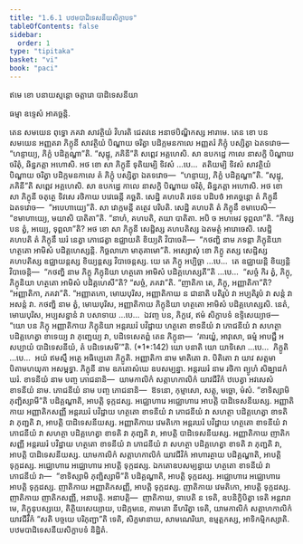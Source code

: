 ```yaml
---
title: "1.6.1 បឋមបាដិទេសនីយសិក្ខាបទ"
tableOfContents: false
sidebar:
  order: 1
type: "tipitaka"
basket: "vi"
book: "paci"
---
```



<DynamicBreadcrumb />


<Paragraph number="1599" type="center" book="paci">
ឥមេ ខោ បនាយស្មន្តោ ចត្តារោ បាដិទេសនីយា

  
ធម្មា ឧទ្ទេសំ អាគច្ឆន្តិ.


</Paragraph>

<Division number="552" book="paci">

<Paragraph number="1600" book="paci">
តេន សមយេន ពុទ្ធោ ភគវា សាវត្ថិយំ វិហរតិ ជេតវនេ អនាថបិណ្ឌិកស្ស អារាមេ. តេន ខោ បន សមយេន អញ្ញតរា ភិក្ខុនី សាវត្ថិយំ បិណ្ឌាយ ចរិត្វា បដិក្កមនកាលេ អញ្ញតរំ ភិក្ខុំ បស្សិត្វា ឯតទវោច—  “ហន្ទាយ្យ, ភិក្ខំ បដិគ្គណ្ហា”តិ. “សុដ្ឋុ, ភគិនី”តិ សព្ពេវ អគ្គហេសិ. សា ឧបកដ្ឋេ កាលេ នាសក្ខិ បិណ្ឌាយ ចរិតុំ, ឆិន្នភត្តា អហោសិ. អថ ខោ សា ភិក្ខុនី ទុតិយម្បិ ទិវសំ …បេ…  តតិយម្បិ ទិវសំ សាវត្ថិយំ បិណ្ឌាយ ចរិត្វា បដិក្កមនកាលេ តំ ភិក្ខុំ បស្សិត្វា ឯតទវោច—  “ហន្ទាយ្យ, ភិក្ខំ បដិគ្គណ្ហា”តិ. “សុដ្ឋុ, ភគិនី”តិ សព្ពេវ អគ្គហេសិ. សា ឧបកដ្ឋេ កាលេ នាសក្ខិ បិណ្ឌាយ ចរិតុំ, ឆិន្នភត្តា អហោសិ. អថ ខោ សា ភិក្ខុនី ចតុត្ថេ ទិវសេ រថិកាយ បវេធេន្តី គច្ឆតិ. សេដ្ឋិ គហបតិ រថេន បដិបថំ អាគច្ឆន្តោ តំ ភិក្ខុនឹ ឯតទវោច—  “អបេហាយ្យេ”តិ. សា វោក្កមន្តី តត្ថេវ បរិបតិ. សេដ្ឋិ គហបតិ តំ ភិក្ខុនឹ ខមាបេសិ—  “ខមាហាយ្យេ, មយាសិ បាតិតា”តិ. “នាហំ, គហបតិ, តយា បាតិតា. អបិ ច អហមេវ ទុព្ពលា”តិ. “កិស្ស បន ត្វំ, អយ្យេ, ទុព្ពលា”តិ? អថ ខោ សា ភិក្ខុនី សេដ្ឋិស្ស គហបតិស្ស ឯតមត្ថំ អារោចេសិ. សេដ្ឋិ គហបតិ តំ ភិក្ខុនឹ ឃរំ នេត្វា ភោជេត្វា ឧជ្ឈាយតិ ខិយ្យតិ វិបាចេតិ—  “កថញ្ហិ នាម ភទន្តា ភិក្ខុនិយា ហត្ថតោ អាមិសំ បដិគ្គហេស្សន្តិ. កិច្ឆលាភោ មាតុគាមោ”តិ.
</Paragraph>

<Paragraph number="1601" book="paci">
អស្សោសុំ ខោ ភិក្ខូ តស្ស សេដ្ឋិស្ស គហបតិស្ស ឧជ្ឈាយន្តស្ស ខិយ្យន្តស្ស វិបាចេន្តស្ស. យេ តេ ភិក្ខូ អប្បិច្ឆា …បេ…  តេ ឧជ្ឈាយន្តិ ខិយ្យន្តិ វិបាចេន្តិ—  “កថញ្ហិ នាម ភិក្ខុ ភិក្ខុនិយា ហត្ថតោ អាមិសំ បដិគ្គហេស្សតី”តិ …បេ…  “សច្ចំ កិរ ត្វំ, ភិក្ខុ, ភិក្ខុនិយា ហត្ថតោ អាមិសំ បដិគ្គហេសី”តិ? “សច្ចំ, ភគវា”តិ. “ញាតិកា តេ, ភិក្ខុ, អញ្ញាតិកា”តិ? “អញ្ញាតិកា, ភគវា”តិ. “អញ្ញាតកោ, មោឃបុរិស, អញ្ញាតិកាយ ន ជានាតិ បតិរូបំ វា អប្បតិរូបំ វា សន្តំ វា អសន្តំ វា. កថញ្ហិ នាម ត្វំ, មោឃបុរិស, អញ្ញាតិកាយ ភិក្ខុនិយា ហត្ថតោ អាមិសំ បដិគ្គហេស្សសិ. នេតំ, មោឃបុរិស, អប្បសន្នានំ វា បសាទាយ …បេ…  ឯវញ្ច បន, ភិក្ខវេ, ឥមំ សិក្ខាបទំ ឧទ្ទិសេយ្យាថ—
</Paragraph>

</Division>
<Division number="553" book="paci">

<Paragraph number="1602" book="paci">
<Emphasis>“យោ បន ភិក្ខុ អញ្ញាតិកាយ ភិក្ខុនិយា អន្តរឃរំ បវិដ្ឋាយ ហត្ថតោ ខាទនីយំ វា ភោជនីយំ វា សហត្ថា បដិគ្គហេត្វា ខាទេយ្យ វា ភុញ្ជេយ្យ វា, បដិទេសេតព្ពំ តេន ភិក្ខុនា—  ‘គារយ្ហំ, អាវុសោ, ធម្មំ អាបជ្ជឹ អសប្បាយំ បាដិទេសនីយំ, តំ បដិទេសេមី’”</Emphasis>តិ. (*1*:<Emphasis>142</Emphasis>)
</Paragraph>

</Division>
<Division number="554" book="paci">

<Paragraph number="1603" book="paci">
<Emphasis>យោ បនា</Emphasis>តិ យោ យាទិសោ …បេ…  <Emphasis>ភិក្ខូ</Emphasis>តិ …បេ…  អយំ ឥមស្មឹ អត្ថេ អធិប្បេតោ ភិក្ខូតិ.
</Paragraph>

<Paragraph number="1604" book="paci">
<Emphasis>អញ្ញាតិកា</Emphasis> នាម មាតិតោ វា. បិតិតោ វា យាវ សត្តមា បិតាមហយុគា អសម្ពទ្ធា.
</Paragraph>

<Paragraph number="1605" book="paci">
<Emphasis>ភិក្ខុនី</Emphasis> នាម ឧភតោសំឃេ ឧបសម្បន្នា.
</Paragraph>

<Paragraph number="1606" book="paci">
<Emphasis>អន្តរឃរំ</Emphasis> នាម រថិកា ព្យូហំ សិង្ឃាដកំ ឃរំ.
</Paragraph>

<Paragraph number="1607" book="paci">
<Emphasis>ខាទនីយំ</Emphasis> នាម បញ្ច ភោជនានិ—  យាមកាលិកំ សត្តាហកាលិកំ យាវជីវិកំ ឋបេត្វា អវសេសំ ខាទនីយំ នាម.
</Paragraph>

<Paragraph number="1608" book="paci">
<Emphasis>ភោជនីយំ</Emphasis> នាម បញ្ច ភោជនានិ—  ឱទនោ, កុម្មាសោ, សត្តុ, មច្ឆោ, មំសំ. “ខាទិស្សាមិ ភុញ្ជិស្សាមី”តិ បដិគ្គណ្ហាតិ, អាបត្តិ ទុក្កដស្ស. អជ្ឈោហារេ អជ្ឈោហារេ អាបត្តិ បាដិទេសនីយស្ស.
</Paragraph>

</Division>
<Division number="555" book="paci">

<Paragraph number="1609" book="paci">
អញ្ញាតិកាយ អញ្ញាតិកសញ្ញី អន្តរឃរំ បវិដ្ឋាយ ហត្ថតោ ខាទនីយំ វា ភោជនីយំ វា សហត្ថា បដិគ្គហេត្វា ខាទតិ វា ភុញ្ជតិ វា, អាបត្តិ បាដិទេសនីយស្ស. អញ្ញាតិកាយ វេមតិកោ អន្តរឃរំ បវិដ្ឋាយ ហត្ថតោ ខាទនីយំ វា ភោជនីយំ វា សហត្ថា បដិគ្គហេត្វា ខាទតិ វា ភុញ្ជតិ វា, អាបត្តិ បាដិទេសនីយស្ស. អញ្ញាតិកាយ ញាតិកសញ្ញី អន្តរឃរំ បវិដ្ឋាយ ហត្ថតោ ខាទនីយំ វា ភោជនីយំ វា សហត្ថា បដិគ្គហេត្វា ខាទតិ វា ភុញ្ជតិ វា, អាបត្តិ បាដិទេសនីយស្ស.
</Paragraph>

<Paragraph number="1610" book="paci">
យាមកាលិកំ សត្តាហកាលិកំ យាវជីវិកំ អាហារត្ថាយ បដិគ្គណ្ហាតិ, អាបត្តិ ទុក្កដស្ស. អជ្ឈោហារេ អជ្ឈោហារេ អាបត្តិ ទុក្កដស្ស. ឯកតោឧបសម្បន្នាយ ហត្ថតោ ខាទនីយំ វា ភោជនីយំ វា—  “ខាទិស្សាមិ ភុញ្ជិស្សាមី”តិ បដិគ្គណ្ហាតិ, អាបត្តិ ទុក្កដស្ស. អជ្ឈោហារេ អជ្ឈោហារេ អាបត្តិ ទុក្កដស្ស. ញាតិកាយ អញ្ញាតិកសញ្ញី, អាបត្តិ ទុក្កដស្ស. ញាតិកាយ វេមតិកោ, អាបត្តិ ទុក្កដស្ស. ញាតិកាយ ញាតិកសញ្ញី, អនាបត្តិ.
</Paragraph>

</Division>
<Division number="556" book="paci">

<Paragraph number="1611" book="paci">
អនាបត្តិ—  ញាតិកាយ, ទាបេតិ ន ទេតិ, ឧបនិក្ខិបិត្វា ទេតិ អន្តរារាមេ, ភិក្ខុនុបស្សយេ, តិត្ថិយសេយ្យាយ, បដិក្កមនេ, គាមតោ នីហរិត្វា ទេតិ, យាមកាលិកំ សត្តាហកាលិកំ យាវជីវិកំ “សតិ បច្ចយេ បរិភុញ្ជា”តិ ទេតិ, សិក្ខមានាយ, សាមណេរិយា, ឧម្មត្តកស្ស, អាទិកម្មិកស្សាតិ.

</Paragraph>
</Division>

<Paragraph number="1612" type="center" book="paci">
បឋមបាដិទេសនីយសិក្ខាបទំ និដ្ឋិតំ.
</Paragraph>